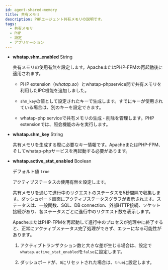 ```yaml
---
id: agent-shared-memory
title: 共有メモリ
description: PHPエージェント共有メモリの説明です。
tags:
  - 共有メモリ
  - PHP
  - 設定
  - アプリケーション
---
```


- **whatap.shm_enabled** <span class='type'>String</span>

  共有メモリの使用有無を設定します。ApacheまたはPHP-FPMの再起動後に適用されます。

  - PHP extension（_whatap.so_）とwhatap-phpservice間で共有メモリを利用したIPC機能を追加しました。

  - `shm_key`の値として設定されたキーで生成します。すでにキーが使用されている場合は、別のキーを設定できます。

  - whatap-php serviceで共有メモリの生成・削除を管理します。PHP extensionでは、照会機能のみを実行します。

- **whatap.shm_key** <span class='type'>String</span>

  共有メモリを生成する際に必要なキー情報です。ApacheまたはPHP-FPM、そしてwhatap-phpサービスを再起動する必要があります。

- **whatap.active_stat_enabled** <span class='type'>Boolean</span>

  デフォルト値 `true`

  アクティブステータスの使用有無を設定します。  

  共有メモリを通じて進行中のリクエストのステータスを5秒間隔で収集します。ダッシュボード画面にアクティブステータスグラフが表示されます。ステータスは、一般関数、SQL、DB connection、外部HTTP接続、ソケット接続があり、各ステータスごとに進行中のリクエスト数を表示します。

  ApacheまたはPHP-FPMを再起動して進行中のプロセスが処理中に終了すると、正常にアクティブステータス完了処理ができず、エラーになる可能性があります。

  1. アクティブトランザクション数と大きな差が生じる場合は、設定で`whatap.active_stat_enabled`を`false`に設定します。 

  2. ダッシュボードが、`0`にリセットされた場合は、`true`に設定します。
